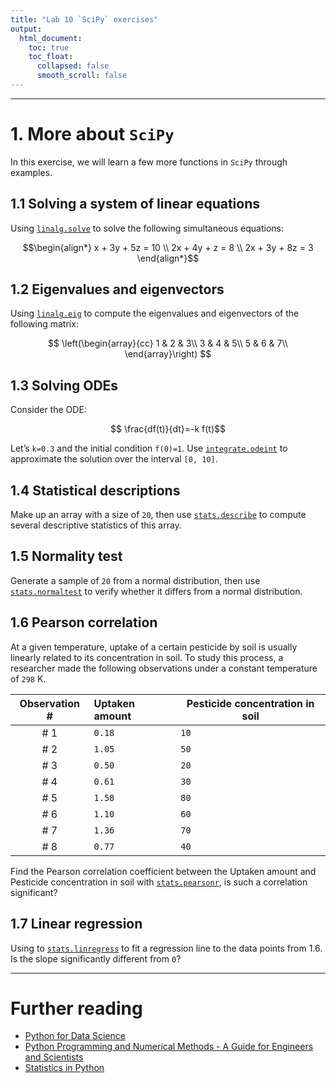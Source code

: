 ```yaml
---
title: "Lab 10 `SciPy` exercises"
output:
  html_document:
    toc: true
    toc_float:
      collapsed: false
      smooth_scroll: false
---
```


***

# 1. More about `SciPy`

In this exercise, we will learn a few more functions in `SciPy` through examples.

## 1.1 Solving a system of linear equations

Using [`linalg.solve`](https://docs.scipy.org/doc/scipy/reference/generated/scipy.linalg.solve.html) to solve the following simultaneous equations:

$$\begin{align*}
x + 3y + 5z = 10 \\
2x + 4y + z = 8 \\
2x + 3y + 8z = 3
\end{align*}$$

## 1.2 Eigenvalues and eigenvectors

Using [`linalg.eig`](https://numpy.org/doc/stable/reference/generated/numpy.linalg.eig.html) to compute the eigenvalues and eigenvectors of the following matrix:

$$
\left(\begin{array}{cc} 
1 & 2 & 3\\
3 & 4 & 5\\
5 & 6 & 7\\
\end{array}\right)
$$ 

## 1.3 Solving ODEs  

Consider the ODE:

$$ \frac{df(t)}{dt}=-k f(t)$$

Let's `k=0.3` and the initial condition `f(0)=1`. Use [`integrate.odeint`](https://docs.scipy.org/doc/scipy/reference/generated/scipy.integrate.odeint.html) to approximate the solution over the interval `[0, 10]`. 

## 1.4 Statistical descriptions

Make up an array with a size of `20`, then use [`stats.describe`](https://docs.scipy.org/doc/scipy/reference/generated/scipy.stats.describe.html) to compute several descriptive statistics of this array.

## 1.5 Normality test

Generate a sample of `20` from a normal distribution, then use [`stats.normaltest`](https://docs.scipy.org/doc/scipy/reference/generated/scipy.stats.normaltest.html) to verify whether it differs from a normal distribution.

## 1.6 Pearson correlation 

At a given temperature, uptake of a certain pesticide by soil is usually linearly related to its concentration in soil. To study this process, a researcher made the following observations under a constant temperature of `298` K.

Observation #| Uptaken amount | Pesticide concentration in soil |
|:----------:|:---------------|--------------------|
| # 1        |   `0.18`       |       `10`         |
| # 2        |   `1.05`       |       `50`         |
| # 3        |   `0.50`       |       `20`         |
| # 4        |   `0.61`       |       `30`         |
| # 5        |   `1.58`       |       `80`         |
| # 6        |   `1.10`       |       `60`         |
| # 7        |   `1.36`       |       `70`         |
| # 8        |   `0.77`       |       `40`         |

Find the Pearson correlation coefficient between the Uptaken amount and Pesticide concentration in soil with [`stats.pearsonr`](https://docs.scipy.org/doc/scipy/reference/generated/scipy.stats.pearsonr.html), is such a correlation significant?

## 1.7 Linear regression  

Using to [`stats.linregress`](https://docs.scipy.org/doc/scipy/reference/generated/scipy.stats.linregress.html) to fit a regression line to the data points from 1.6. Is the slope significantly different from `0`?

***

# Further reading

+ [Python for Data Science](https://www.pythonfordatascience.org/home)
+ [Python Programming and Numerical Methods - A Guide for Engineers and Scientists](https://pythonnumericalmethods.berkeley.edu/notebooks/chapter22.06-Python-ODE-Solvers.html)
+ [Statistics in Python](https://scipy-lectures.org/packages/statistics/index.html)
